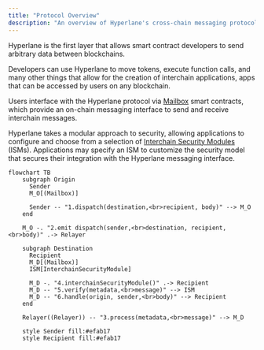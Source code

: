 ```yaml
---
title: "Protocol Overview"
description: "An overview of Hyperlane's cross-chain messaging protocol and core components"
---
```


Hyperlane is the first layer that allows smart contract developers to send arbitrary data between blockchains.

Developers can use Hyperlane to move tokens, execute function calls, and many other things that allow for the creation of interchain applications, apps that can be accessed by users on any blockchain.

Users interface with the Hyperlane protocol via [Mailbox](/learn/protocol/core/mailbox) smart contracts, which provide an on-chain messaging interface to send and receive interchain messages.

Hyperlane takes a modular approach to security, allowing applications to configure and choose from a selection of [Interchain Security Modules](/learn/protocol/ISM/modular-security) (ISMs). Applications may specify an ISM to customize the security model that secures their integration with the Hyperlane messaging interface.

```mermaid
flowchart TB
    subgraph Origin
      Sender
      M_O[(Mailbox)]

      Sender -- "1.dispatch(destination,<br>recipient, body)" --> M_O
    end

    M_O -. "2.emit dispatch(sender,<br>destination, recipient,<br>body)" .-> Relayer

    subgraph Destination
      Recipient
      M_D[(Mailbox)]
      ISM[InterchainSecurityModule]

      M_D -. "4.interchainSecurityModule()" .-> Recipient
      M_D -- "5.verify(metadata,<br>message)" --> ISM
      M_D -- "6.handle(origin, sender,<br>body)" --> Recipient
    end

    Relayer((Relayer)) -- "3.process(metadata,<br>message)" --> M_D

    style Sender fill:#efab17
    style Recipient fill:#efab17
```
